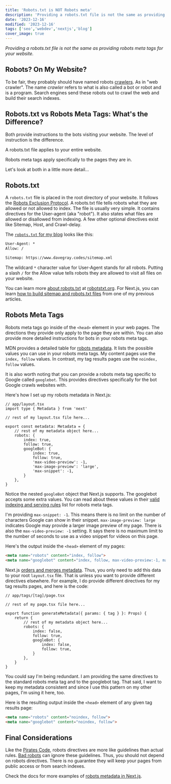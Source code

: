 ```yaml
---
title: 'Robots.txt is NOT Robots meta'
description: 'Providing a robots.txt file is not the same as providing robots meta tags for your website.'
date: '2023-12-16'
modified: '2023-12-16'
tags: ['seo','webdev','nextjs','blog']
cover_image: true
---
```


_Providing a robots.txt file is not the same as providing robots meta tags for your website._

## Robots? On My Website? 

To be fair, they probably should have named robots [crawlers](https://developer.mozilla.org/en-US/docs/Glossary/Crawler). As in "web crawler". The name _crawler_ refers to what is also called a bot or robot and is a program. Search engines send these robots out to crawl the web and build their search indexes.

## Robots.txt vs Robots Meta Tags: What's the Difference?

Both provide instructions to the bots visiting your website. The level of instruction is the difference.

A robots.txt file applies to your entire website. 

Robots meta tags apply specifically to the pages they are in.

Let's look at both in a little more detail...

## Robots.txt 

A `robots.txt` file is placed in the root directory of your website. It follows the [Robots Exclusion Protocol](https://www.rfc-editor.org/rfc/rfc9309.html). A robots.txt file tells robots what they are allowed or not allowed to index. The file is usually very simple. It contains directives for the User-agent (aka "robot"). It also states what files are allowed or disallowed from indexing. A few other optional directives exist like Sitemap, Host, and Crawl-delay.

The [`robots.txt` for my blog](https://www.davegray.codes/robots.txt) looks like this:

```txt 
User-Agent: *
Allow: /

Sitemap: https://www.davegray.codes/sitemap.xml
```
The wildcard `*` character value for User-Agent stands for all robots. Putting a slash `/` for the Allow value tells robots they are allowed to visit all files on your website.

You can learn more [about robots.txt](https://www.robotstxt.org/robotstxt.html) at [robotstxt.org](https://www.robotstxt.org/). For Next.js, you can learn [how to build sitemap and robots.txt files](https://www.davegray.codes/posts/nextjs-how-to-build-sitemap-robots-txt) from one of my previous articles. 

## Robots Meta Tags 

Robots meta tags go inside of the `<head>` element in your web  pages. The directions they provide only apply to the page they are within. You can also provide more detailed instructions for bots in your robots meta tags. 

MDN provides a detailed table for [robots metadata](https://developer.mozilla.org/en-US/docs/Web/HTML/Element/meta/name#other_metadata_names). It lists the possible values you can use in your robots meta tags. My content pages use the `index, follow` values. In contrast, my tag results pages use the `noindex, follow` values. 

It is also worth noting that you can provide a robots meta tag specific to Google called `googlebot`. This provides directives specifically for the bot Google crawls websites with. 

Here's how I set up my robots metadata in Next.js: 

```tsx 
// app/layout.tsx
import type { Metadata } from 'next'

// rest of my layout.tsx file here...

export const metadata: Metadata = {
    // rest of my metadata object here... 
    robots: {
        index: true,
        follow: true,
        googleBot: {
            index: true,
            follow: true,
            'max-video-preview': -1,
            'max-image-preview': 'large',
            'max-snippet': -1,
        }
    },
}
```
Notice the nested `googleBot` object that Next.js supports. The googlebot accepts some extra values. You can read about these values in their [valid indexing and serving rules](https://developers.google.com/search/docs/crawling-indexing/robots-meta-tag) list for robots meta tags. 

I'm providing `max-snippet: -1`. This means there is no limit on the number of characters Google can show in their snippet. `max-image-preview: large` indicates Google may provide a larger image preview of my page. There is also the `max-video-preview: -1` setting. It says there is no maximum limit to the number of seconds to use as a video snippet for videos on this page. 

Here's the output inside the `<head>` element of my pages: 

```html 
<meta name="robots" content="index, follow">
<meta name="googlebot" content="index, follow, max-video-preview:-1, max-image-preview:large, max-snippet:-1">
```
Next.js [orders and merges metadata](https://www.davegray.codes/posts/nextjs-ordering-merging-metadata). Thus, you only need to add this data to your root `layout.tsx` file. That is unless you want to provide different directives elsewhere. For example, I do provide different directives for my tag results pages, and here is the code: 

```tsx 
// app/tags/[tag]/page.tsx

// rest of my page.tsx file here...

export function generateMetadata({ params: { tag } }: Props) {
    return {
        // rest of my metadata object here...
        robots: {
            index: false,
            follow: true,
            googleBot: {
                index: false,
                follow: true,
            }
        },
    }
}
```
You could say I'm being redundant. I am providing the same directives to the standard robots meta tag and to the googlebot tag. That said, I want to keep my metadata consistent and since I use this pattern on my other pages, I'm using it here, too. 

Here is the resulting output inside the `<head>` element of any given tag results page:

```html 
<meta name="robots" content="noindex, follow">
<meta name="googlebot" content="noindex, follow">
```
## Final Considerations

Like the [Pirates Code](https://youtu.be/k9ojK9Q_ARE?si=AOl396L5YrKgVRSW&t=41), robots directives are more like guidelines than actual rules. [Bad robots](https://www.robotstxt.org/faq/blockjustbad.html) can ignore these guidelines. Thus, you should not depend on robots directives. There is no guarantee they will keep your pages from public access or from search indexes.

Check the docs for more examples of [robots metadata in Next.js](https://nextjs.org/docs/app/api-reference/functions/generate-metadata#robots). 
